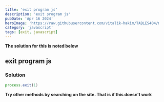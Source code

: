 ```yaml
---
title: 'exit program js'
description: 'exit program js'
pubDate: 'Apr 16 2024'
heroImage: 'https://raw.githubusercontent.com/vitalik-hakim/TABLES404/main/error_b/JavaScript.png'
category: 'javascript'
tags: [exit, javascript]
---
```


**The solution for this is noted below**

## exit program js

### Solution

```javascript
process.exit(1)
```

**Try other methods by searching on the site. That is if this doesn't work**
